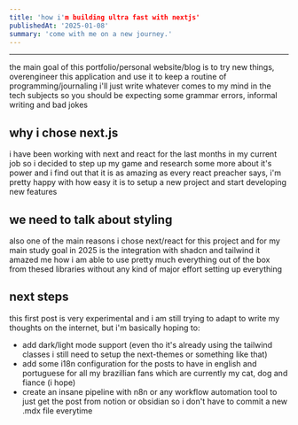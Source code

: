 ```yaml
---
title: 'how i'm building ultra fast with nextjs'
publishedAt: '2025-01-08'
summary: 'come with me on a new journey.'
---
```

---

the main goal of this portfolio/personal website/blog is to try new things, overengineer this application and use it to keep a routine of programming/journaling
i'll just write whatever comes to my mind in the tech subjects so you should be expecting some grammar errors, informal writing and bad jokes

## why i chose next.js

i have been working with next and react for the last months in my current job so i decided to step up my game and research some more about it's power and i find out that
it is as amazing as every react preacher says, i'm pretty happy with how easy it is to setup a new project and start developing new features

## we need to talk about styling

also one of the main reasons i chose next/react for this project and for my main study goal in 2025 is the integration with shadcn and tailwind
it amazed me how i am able to use pretty much everything out of the box from thesed libraries without any kind of major effort setting up everything


## next steps

this first post is very experimental and i am still trying to adapt to write my thoughts on the internet, but i'm basically hoping to:
- add dark/light mode support (even tho it's already using the tailwind classes i still need to setup the next-themes or something like that)
- add some i18n configuration for the posts to have in english and portuguese for all my brazillian fans which are currently my cat, dog and fiance (i hope)
- create an insane pipeline with n8n or any workflow automation tool to just get the post from notion or obsidian so i don't have to commit a new .mdx file everytime
